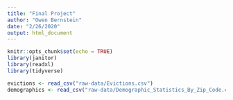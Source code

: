 ```yaml
---
title: "Final Project"
author: "Owen Bernstein"
date: "2/26/2020"
output: html_document
---
```


```r
knitr::opts_chunk$set(echo = TRUE)
library(janitor)
library(readxl)
library(tidyverse)
```

```r
evictions <- read_csv("raw-data/Evictions.csv")
demographics <- read_csv("raw-data/Demographic_Statistics_By_Zip_Code.csv")
```

